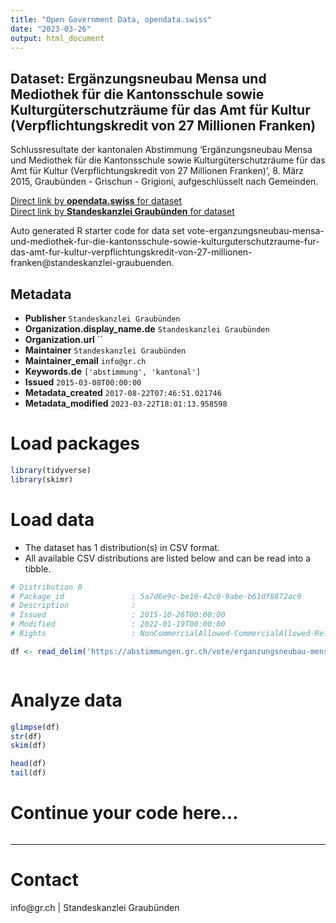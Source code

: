 ```yaml
---
title: "Open Government Data, opendata.swiss"
date: "2023-03-26"
output: html_document
---
```


## Dataset: Ergänzungsneubau Mensa und Mediothek für die Kantonsschule sowie Kulturgüterschutzräume für das Amt für Kultur (Verpflichtungskredit von 27 Millionen Franken)

Schlussresultate der kantonalen Abstimmung 'Ergänzungsneubau Mensa und Mediothek für die Kantonsschule sowie Kulturgüterschutzräume für das Amt für Kultur (Verpflichtungskredit von 27 Millionen Franken)', 8. März 2015, Graubünden - Grischun - Grigioni, aufgeschlüsselt nach Gemeinden.

[Direct link by **opendata.swiss** for dataset](https://opendata.swiss/de/dataset/erganzungsneubau-mensa-und-mediothek-fur-die-kantonsschule-sowie-kulturguterschutzraume-fur-das)<br>
[Direct link by **Standeskanzlei Graubünden** for dataset](https://abstimmungen.gr.ch/vote/erganzungsneubau-mensa-und-mediothek-fur-die-kantonsschule-sowie-kulturguterschutzraume-fur-das-amt-fur-kultur-verpflichtungskredit-von-27-millionen-franken/data)

Auto generated R starter code for data set vote-erganzungsneubau-mensa-und-mediothek-fur-die-kantonsschule-sowie-kulturguterschutzraume-fur-das-amt-fur-kultur-verpflichtungskredit-von-27-millionen-franken@standeskanzlei-graubuenden.

## Metadata

- **Publisher** `Standeskanzlei Graubünden`
- **Organization.display_name.de** `Standeskanzlei Graubünden`
- **Organization.url** ``
- **Maintainer** `Standeskanzlei Graubünden`
- **Maintainer_email** `info@gr.ch`
- **Keywords.de** `['abstimmung', 'kantonal']`
- **Issued** `2015-03-08T00:00:00`
- **Metadata_created** `2017-08-22T07:46:51.021746`
- **Metadata_modified** `2023-03-22T18:01:13.958598`


# Load packages

```r

library(tidyverse)
library(skimr)

```

# Load data

-   The dataset has 1 distribution(s) in CSV format.
-   All available CSV distributions are listed below and can be read into a tibble.

```r

# Distribution 0
# Package_id               : 5a7d6e9c-be10-42c0-9abe-b61df8872ac9
# Description              : 
# Issued                   : 2015-10-26T00:00:00
# Modified                 : 2022-01-19T00:00:00
# Rights                   : NonCommercialAllowed-CommercialAllowed-ReferenceRequired

df <- read_delim('https://abstimmungen.gr.ch/vote/erganzungsneubau-mensa-und-mediothek-fur-die-kantonsschule-sowie-kulturguterschutzraume-fur-das-amt-fur-kultur-verpflichtungskredit-von-27-millionen-franken/data-csv')



```

# Analyze data

```r

glimpse(df)
str(df)
skim(df)

head(df)
tail(df)

```

# Continue your code here...

```r

```

------------------------------------------------------------------------

# Contact

info@gr.ch | Standeskanzlei Graubünden
